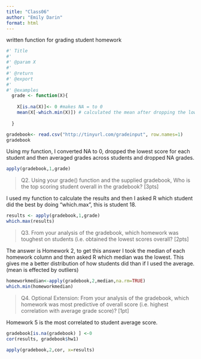 ```yaml
---
title: "Class06"
author: "Emily Darin"
format: html
---
```


written function for grading student homework 

```r
#' Title
#'
#' @param X 
#'
#' @return
#' @export
#'
#' @examples
  grade <- function(X){
    
    X[is.na(X)]<- 0 #makes NA = to 0 
    mean(X[-which.min(X)]) # calculated the mean after dropping the lowest score for each student 
    
  }

```


```r
gradebook<- read.csv("http://tinyurl.com/gradeinput", row.names=1)
gradebook
```

Using my function, I converted NA to 0, dropped the lowest score for each student and then averaged grades across students and dropped NA grades. 

```r
apply(gradebook,1,grade)
```

>Q2. Using your grade() function and the supplied gradebook, Who is the top scoring student overall in the gradebook? [3pts]

I used my function to calculate the results and then I asked R which student did the best by doing "which.max", this is student 18. 

```r
results <- apply(gradebook,1,grade)
which.max(results)
```

>Q3. From your analysis of the gradebook, which homework was toughest on students (i.e. obtained the lowest scores overall? [2pts]

The answer is Homework 2, to get this answer I took the median of each homework column and then asked R which median was the lowest. This gives me a better distribution of how students did than if I used the average. (mean is effected by outliers)

```r
homeworkmedian<-apply(gradebook,2,median,na.rm=TRUE)
which.min(homeworkmedian)
```

>Q4. Optional Extension: From your analysis of the gradebook, which homework was most predictive of overall score (i.e. highest correlation with average grade score)? [1pt]

Homework 5 is the most correlated to student average score. 

```r
gradebook[is.na(gradebook) ] <-0
cor(results, gradebook$hw1)

apply(gradebook,2,cor, x=results) 
    
      
```

